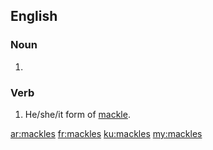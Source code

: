 ==English==

===Noun===
{{head|en|plural}}

# {{plural of|mackle|lang=en|nocat=1}}

===Verb===
{{head|en}}
# He/she/it form of [[mackle]].

[[ar:mackles]]
[[fr:mackles]]
[[ku:mackles]]
[[my:mackles]]